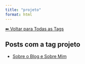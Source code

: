 ```yaml
---
title: "projeto"
format: html
---
```


[⬅ Voltar para Todas as Tags](../tags.qmd)

## Posts com a tag **projeto**

- [Sobre o Blog e Sobre Mim](/posts/pessoal/sobre-o-blog.html)

